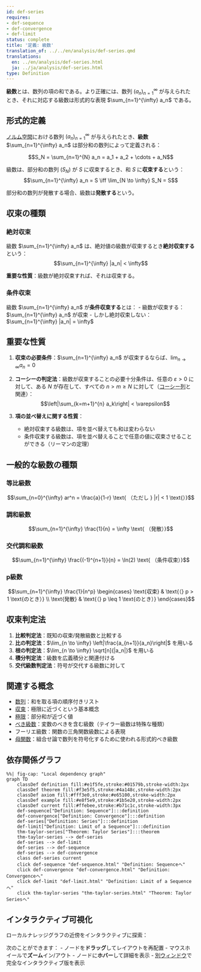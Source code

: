 ```yaml
---
id: def-series
requires:
- def-sequence
- def-convergence
- def-limit
status: complete
title: '定義: 級数'
translation_of: ../../en/analysis/def-series.qmd
translations:
  en: ../en/analysis/def-series.html
  ja: ../ja/analysis/def-series.html
type: Definition
---
```


**級数**とは、数列の項の和である。より正確には、数列 $(a_n)_{n=1}^{\infty}$ が与えられたとき、それに対応する級数は形式的な表現 $\sum_{n=1}^{\infty} a_n$ である。

## 形式的定義

[ノルム空間](def-normed-vector-space.qmd)における数列 $(a_n)_{n=1}^{\infty}$ が与えられたとき、**級数** $\sum_{n=1}^{\infty} a_n$ は部分和の数列によって定義される：

$$S_N = \sum_{n=1}^{N} a_n = a_1 + a_2 + \cdots + a_N$$

級数は、部分和の数列 $(S_N)$ が $S$ に収束するとき、和 $S$ に**収束する**という：
$$\sum_{n=1}^{\infty} a_n = S \iff \lim_{N \to \infty} S_N = S$$

部分和の数列が発散する場合、級数は**発散する**という。

## 収束の種類

### 絶対収束

級数 $\sum_{n=1}^{\infty} a_n$ は、絶対値の級数が収束するとき**絶対収束する**という：
$$\sum_{n=1}^{\infty} |a_n| < \infty$$

**重要な性質**：級数が絶対収束すれば、それは収束する。

### 条件収束

級数 $\sum_{n=1}^{\infty} a_n$ が**条件収束する**とは：
- 級数が収束する：$\sum_{n=1}^{\infty} a_n$ が収束
- しかし絶対収束しない：$\sum_{n=1}^{\infty} |a_n| = \infty$

## 重要な性質

1. **収束の必要条件**：$\sum_{n=1}^{\infty} a_n$ が収束するならば、$\lim_{n \to \infty} a_n = 0$

2. **コーシーの判定法**：級数が収束することの必要十分条件は、任意の $\varepsilon > 0$ に対して、ある $N$ が存在して、すべての $n > m \geq N$ に対して（[コーシー列](def-cauchy-sequence.qmd)と関連）：
   $$\left|\sum_{k=m+1}^{n} a_k\right| < \varepsilon$$

3. **項の並べ替えに関する性質**：
   - 絶対収束する級数は、項を並べ替えても和は変わらない
   - 条件収束する級数は、項を並べ替えることで任意の値に収束させることができる（リーマンの定理）

## 一般的な級数の種類

### 等比級数
$$\sum_{n=0}^{\infty} ar^n = \frac{a}{1-r} \text{ （ただし } |r| < 1 \text{）}$$

### 調和級数
$$\sum_{n=1}^{\infty} \frac{1}{n} = \infty \text{ （発散）}$$

### 交代調和級数
$$\sum_{n=1}^{\infty} \frac{(-1)^{n+1}}{n} = \ln(2) \text{ （条件収束）}$$

### p級数
$$\sum_{n=1}^{\infty} \frac{1}{n^p} \begin{cases}
\text{収束} & \text{（} p > 1 \text{のとき）} \\
\text{発散} & \text{（} p \leq 1 \text{のとき）}
\end{cases}$$

## 収束判定法

1. **比較判定法**：既知の収束/発散級数と比較する
2. **比の判定法**：$\lim_{n \to \infty} \left|\frac{a_{n+1}}{a_n}\right|$ を用いる
3. **根の判定法**：$\lim_{n \to \infty} \sqrt[n]{|a_n|}$ を用いる
4. **積分判定法**：級数を広義積分と関連付ける
5. **交代級数判定法**：符号が交代する級数に対して

## 関連する概念

- [数列](def-sequence.qmd)：和を取る項の順序付きリスト
- [収束](def-convergence.qmd)：極限に近づくという基本概念
- [極限](def-limit.qmd)：部分和が近づく値
- [べき級数](thm-taylor-series.qmd)：変数のべきを含む級数（テイラー級数は特殊な種類）
- フーリエ級数：関数の三角関数級数による表現
- [母関数](../combinatorics/def-generating-function.qmd)：組合せ論で数列を符号化するために使われる形式的べき級数

## 依存関係グラフ

```mermaid
%%| fig-cap: "Local dependency graph"
graph TD
    classDef definition fill:#e1f5fe,stroke:#01579b,stroke-width:2px
    classDef theorem fill:#f3e5f5,stroke:#4a148c,stroke-width:2px
    classDef axiom fill:#fff3e0,stroke:#e65100,stroke-width:2px
    classDef example fill:#e8f5e9,stroke:#1b5e20,stroke-width:2px
    classDef current fill:#ffebee,stroke:#b71c1c,stroke-width:3px
    def-sequence["Definition: Sequence"]:::definition
    def-convergence["Definition: Convergence"]:::definition
    def-series["Definition: Series"]:::definition
    def-limit["Definition: Limit of a Sequence"]:::definition
    thm-taylor-series["Theorem: Taylor Series"]:::theorem
    thm-taylor-series --> def-series
    def-series --> def-limit
    def-series --> def-sequence
    def-series --> def-convergence
    class def-series current
    click def-sequence "def-sequence.html" "Definition: Sequenceへ"
    click def-convergence "def-convergence.html" "Definition: Convergenceへ"
    click def-limit "def-limit.html" "Definition: Limit of a Sequenceへ"
    click thm-taylor-series "thm-taylor-series.html" "Theorem: Taylor Seriesへ"
```

## インタラクティブ可視化

ローカルナレッジグラフの近傍をインタラクティブに探索：

::: {.graph-viz data-id="def-series" data-width="700" data-height="500"}
:::

次のことができます：
- ノードを**ドラッグ**してレイアウトを再配置
- マウスホイールで**ズーム**イン/アウト
- ノードに**ホバー**して詳細を表示
- [別ウィンドウ](../../output/interactive/def-series.html){target="_blank"}で完全なインタラクティブ版を表示
